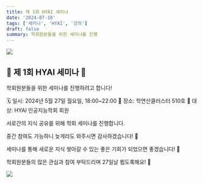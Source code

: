 ```yaml
---
title: 제 1회 HYAI 세미나
date: '2024-07-10'
tags: ['세미나', 'HYAI', '강의']
draft: false
summary: 학회원분들을 위한 세미나를 진행
---
```


![](/static/images/2024-1/seminar/00.jpg)


## 🎉 제 1회 HYAI 세미나 🎉

학회원분들을 위한 세미나를 진행하려고 합니다! 

🗓 일시: 2024년 5월 27일 월요일, 18:00~22:00
📍 장소: 학연산클러스터 510호
👥 대상: HYAI 인공지능학회 회원

서로간의 지식 공유를 위해 학회 세미나를 진행합니다.

중간 참여도 가능하니 늦게라도 와주시면 감사하겠습니다! 🌟

세미나를 통해 새로운 지식 쌓아갈 수 있는 좋은 기회가 되었으면 좋겠습니다! 🔔

학회원분들의 많은 관심과 참여 부탁드리며 27일날 뵙도록해요! 👋

![](/static/images/2024-1/seminar/01.jpg)

